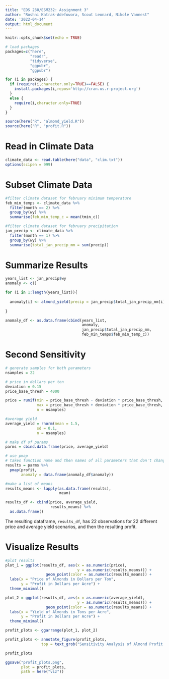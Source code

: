```yaml
---
title: "EDS 230/ESM232: Assignment 3"
author: "Roshni Katrak-Adefowora, Scout Leonard, Nikole Vannest"
date: '2022-04-14'
output: html_document
---
```


```r
knitr::opts_chunk$set(echo = TRUE)

# load packages
packages=c("here",
           "readr",
           "tidyverse",
           "ggpubr",
           "ggpubr")

for (i in packages) {
  if (require(i,character.only=TRUE)==FALSE) {
    install.packages(i,repos='http://cran.us.r-project.org')
  }
  else {
    require(i,character.only=TRUE)
  }
}

source(here("R", "almond_yield.R"))
source(here("R", "profit.R"))
```
 
# Read in Climate Data

```r
climate_data <- read.table(here("data", "clim.txt"))
options(scipen = 999)
```

# Subset Climate Data

```r
#filter climate dataset for february minimum temperature
feb_min_temps <- climate_data %>%
  filter(month == 2) %>% 
  group_by(wy) %>% 
  summarise(feb_min_temp_c = mean(tmin_c))

#filter climate dataset for february precipitation 
jan_precip <- climate_data %>% 
  filter(month == 1) %>%
  group_by(wy) %>% 
  summarise(total_jan_precip_mm = sum(precip))
```

# Summarize Results

```r
years_list <- jan_precip$wy
anomaly <- c()

for (i in 1:length(years_list)){
  
  anomaly[i] <- almond_yield(precip = jan_precip$total_jan_precip_mm[i], temp = feb_min_temps$feb_min_temp_c[i])
  
}

anomaly_df <- as.data.frame(cbind(years_list, 
                                  anomaly,
                                  jan_precip$total_jan_precip_mm,
                                  feb_min_temps$feb_min_temp_c))

```

# Second Sensitivity

```r
# generate samples for both parameters
nsamples = 22

# price in dollars per ton
deviation = 0.15
price_base_thresh = 4000

price = runif(min = price_base_thresh - deviation * price_base_thresh,
              max = price_base_thresh + deviation * price_base_thresh,
              n = nsamples)

#average yield
average_yield = rnorm(mean = 1.5, 
              sd = 0.1, 
              n = nsamples)

# make df of params
parms = cbind.data.frame(price, average_yield)

# use pmap 
# takes function name and then names of all parameters that don't change
results = parms %>% 
  pmap(profit,
       anomaly = data.frame(anomaly_df$anomaly))

#make a list of means
results_means <- lapply(as.data.frame(results), 
                        mean) 

results_df <- cbind(price, average_yield, 
                    results_means) %>% 
  as.data.frame()
```

The resulting dataframe, `results_df`, has 22 observations for 22 different price and average yield scenarios, and then the resulting profit. 

# Visualize Results

```r
#plot results
plot_1 = ggplot(results_df, aes(x = as.numeric(price), 
                                y = as.numeric(results_means))) +
                  geom_point(color = as.numeric(results_means)) +
  labs(x = "Price of Almonds in Dollars per Ton",
       y = "Profit in Dollars per Acre") +
  theme_minimal()

plot_2 = ggplot(results_df, aes(x = as.numeric(average_yield), 
                                y = as.numeric(results_means))) +
                  geom_point(color = as.numeric(results_means)) +
  labs(x = "Yield of Almonds in Tons per Acre",
       y = "Profit in Dollars per Acre") +
  theme_minimal()

profit_plots <- ggarrange(plot_1, plot_2) 

profit_plots <- annotate_figure(profit_plots,
                top = text_grob("Sensitivity Analysis of Almond Profit to Average Yield and Almond Price", face = "bold", size = 14))

profit_plots
```

```r
ggsave("profit_plots.png",
       plot = profit_plots,
       path = here("viz"))
```

